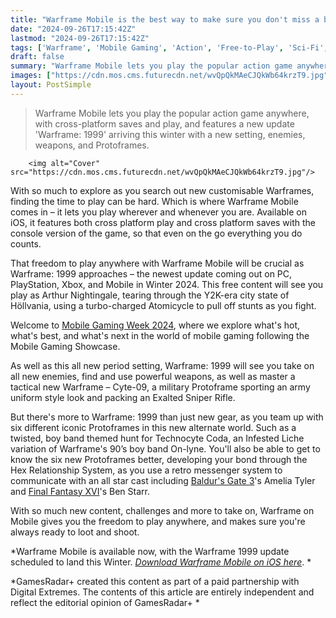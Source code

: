 ```yaml
---
title: "Warframe Mobile is the best way to make sure you don't miss a beat of this winter's Warframe: 1999 update"
date: "2024-09-26T17:15:42Z"
lastmod: "2024-09-26T17:15:42Z"
tags: ['Warframe', 'Mobile Gaming', 'Action', 'Free-to-Play', 'Sci-Fi', 'Multiplayer', 'iOS', 'Cross-Platform']
draft: false
summary: "Warframe Mobile lets you play the popular action game anywhere, with cross-platform saves and play, and features a new update 'Warframe: 1999' arriving this winter with a new setting, enemies, weapons, and Protoframes."
images: ["https://cdn.mos.cms.futurecdn.net/wvQpQkMAeCJQkWb64krzT9.jpg"]
layout: PostSimple
---
```

> Warframe Mobile lets you play the popular action game anywhere, with cross-platform saves and play, and features a new update 'Warframe: 1999' arriving this winter with a new setting, enemies, weapons, and Protoframes.


        <img alt="Cover" src="https://cdn.mos.cms.futurecdn.net/wvQpQkMAeCJQkWb64krzT9.jpg"/>
        
With so much to explore as you search out new customisable Warframes, finding the time to play can be hard. Which is where Warframe Mobile comes in – it lets you play wherever and whenever you are. Available on iOS, it features both cross platform play and cross platform saves with the console version of the game, so that even on the go everything you do counts. 

That freedom to play anywhere with Warframe Mobile will be crucial as Warframe: 1999 approaches – the newest update coming out on PC, PlayStation, Xbox, and Mobile in Winter 2024. This free content will see you play as Arthur Nightingale, tearing through the Y2K-era city state of Höllvania, using a turbo-charged Atomicycle to pull off stunts as you fight.



Welcome to [Mobile Gaming Week 2024](https://www.gamesradar.com/platforms/mobile-gaming/gamesradar-presents-mobile-gaming-week-2024/), where we explore what's hot, what's best, and what's next in the world of mobile gaming following the Mobile Gaming Showcase.

As well as this all new period setting, Warframe: 1999 will see you take on all new enemies, find and use powerful weapons, as well as master a tactical new Warframe – Cyte-09, a military Protoframe sporting an army uniform style look and packing an Exalted Sniper Rifle.

But there's more to Warframe: 1999 than just new gear, as you team up with six different iconic Protoframes in this new alternate world. Such as a twisted, boy band themed hunt for Technocyte Coda, an Infested Liche variation of Warframe's 90’s boy band On-lyne. You'll also be able to get to know the six new Protoframes better, developing your bond through the Hex Relationship System, as you use a retro messenger system to communicate with an all star cast including [Baldur's Gate 3](https://www.gamesradar.com/baldurs-gate-3-guide/)'s Amelia Tyler and [Final Fantasy XVI](https://www.gamesradar.com/final-fantasy-16-review/)'s Ben Starr. 

With so much new content, challenges and more to take on, Warframe on Mobile gives you the freedom to play anywhere, and makes sure you're always ready to loot and shoot.

*Warframe Mobile is available now, with the Warframe 1999 update scheduled to land this Winter. *[<em>Download Warframe Mobile on iOS here</em>](https://go.redirectingat.com/?id=92X1161492&xcust=grd_us_5039689895721987299&xs=1&url=https%3A%2F%2Fapps.apple.com%2Fapp%2Fid1520001008&sref=https%3A%2F%2Fwww.gamesradar.com%2Fgames%2Fwarframe-mobile-is-the-best-way-to-make-sure-you-dont-miss-a-beat-of-this-winters-warframe-1999-update)*. *

*GamesRadar+ created this content as part of a paid partnership with Digital Extremes. The contents of this article are entirely independent and reflect the editorial opinion of GamesRadar+ *
        